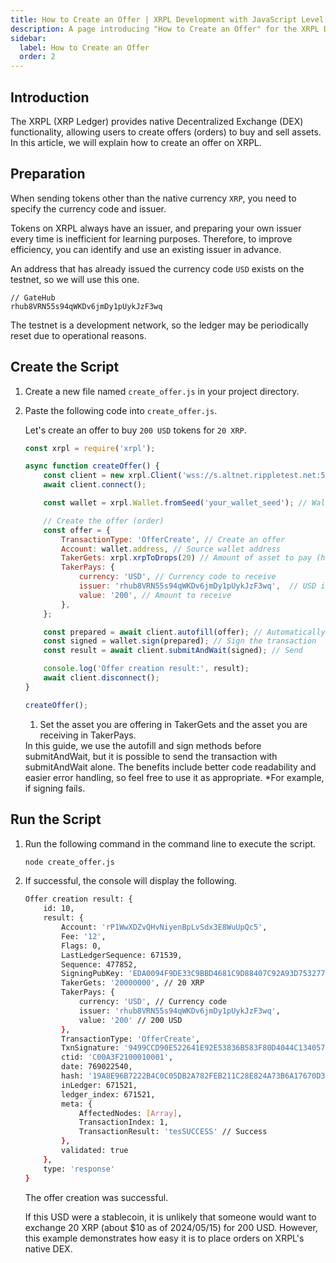 ```yaml
---
title: How to Create an Offer | XRPL Development with JavaScript Level 2
description: A page introducing "How to Create an Offer" for the XRPL Development with JavaScript Level 2 curriculum.
sidebar:
  label: How to Create an Offer
  order: 2
---
```


## Introduction

The XRPL (XRP Ledger) provides native Decentralized Exchange (DEX) functionality, allowing users to create offers (orders) to buy and sell assets. In this article, we will explain how to create an offer on XRPL.


## Preparation

When sending tokens other than the native currency `XRP`, you need to specify the currency code and issuer.

Tokens on XRPL always have an issuer, and preparing your own issuer every time is inefficient for learning purposes. Therefore, to improve efficiency, you can identify and use an existing issuer in advance.

An address that has already issued the currency code `USD` exists on the testnet, so we will use this one.

```
// GateHub
rhub8VRN55s94qWKDv6jmDy1pUykJzF3wq
```

<Aside title="Basic Knowledge">
The testnet is a development network, so the ledger may be periodically reset due to operational reasons.
</Aside>

## Create the Script

<Steps>

1. Create a new file named `create_offer.js` in your project directory.
2. Paste the following code into `create_offer.js`.

   Let's create an offer to buy `200 USD` tokens for `20 XRP`.

    ```javascript
    const xrpl = require('xrpl');

    async function createOffer() {
        const client = new xrpl.Client('wss://s.altnet.rippletest.net:51233'); // Testnet
        await client.connect();

        const wallet = xrpl.Wallet.fromSeed('your_wallet_seed'); // Wallet seed

        // Create the offer (order)
        const offer = {
            TransactionType: 'OfferCreate', // Create an offer
            Account: wallet.address, // Source wallet address
            TakerGets: xrpl.xrpToDrops(20) // Amount of asset to pay (here, 20 XRP)
            TakerPays: {
                currency: 'USD', // Currency code to receive
                issuer: 'rhub8VRN55s94qWKDv6jmDy1pUykJzF3wq',  // USD issuer (GateHub)
                value: '200', // Amount to receive
            },
        };

        const prepared = await client.autofill(offer); // Automatically complete the transaction
        const signed = wallet.sign(prepared); // Sign the transaction
        const result = await client.submitAndWait(signed); // Send

        console.log('Offer creation result:', result);
        await client.disconnect();
    }

    createOffer();
    ```

    1. Set the asset you are offering in TakerGets and the asset you are receiving in TakerPays.

    <Aside title="About submitAndWait">
    In this guide, we use the autofill and sign methods before submitAndWait, but it is possible to send the transaction with submitAndWait alone.
    The benefits include better code readability and easier error handling, so feel free to use it as appropriate. *For example, if signing fails.
    </Aside>

</Steps>

## Run the Script

<Steps>

1. Run the following command in the command line to execute the script.

    ```bash
    node create_offer.js
    ```
    
2. If successful, the console will display the following.

    ```bash
    Offer creation result: {
        id: 10,
        result: {
            Account: 'rP1WwXDZvQHvNiyenBpLvSdx3E8WuUpQc5',
            Fee: '12',
            Flags: 0,
            LastLedgerSequence: 671539,
            Sequence: 477852,
            SigningPubKey: 'EDA0094F9DE33C9BBD4681C9D88407C92A93D7532775B08731572DA419C804BA27',
            TakerGets: '20000000', // 20 XRP
            TakerPays: {
                currency: 'USD', // Currency code
                issuer: 'rhub8VRN55s94qWKDv6jmDy1pUykJzF3wq',
                value: '200' // 200 USD
            },
            TransactionType: 'OfferCreate',
            TxnSignature: '9499CCD90E522641E92E53836B583F80D4044C1340571FF8BE4B68EE2A7E15238A1F78418A7CCB274576622BC44EE4F2B8E38EFBCAEC10ED8442C9C3BBF31C04',
            ctid: 'C00A3F2100010001',
            date: 769022540,
            hash: '19A8E96B7222B4C0C05DB2A782FEB211C28E824A73B6A17670D34D47C7694668',
            inLedger: 671521,
            ledger_index: 671521,
            meta: {
                AffectedNodes: [Array],
                TransactionIndex: 1,
                TransactionResult: 'tesSUCCESS' // Success
            },
            validated: true
        },
        type: 'response'
    }
    ```

    The offer creation was successful.

    If this USD were a stablecoin, it is unlikely that someone would want to exchange 20 XRP (about $10 as of 2024/05/15) for 200 USD. However, this example demonstrates how easy it is to place orders on XRPL's native DEX.

</Steps>